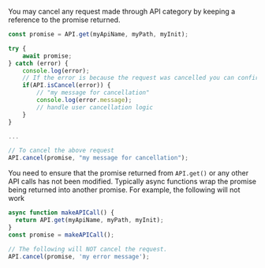 You may cancel any request made through API category by keeping a reference to the promise returned.

```javascript
const promise = API.get(myApiName, myPath, myInit);

try {
    await promise;
} catch (error) {
    console.log(error);
    // If the error is because the request was cancelled you can confirm here.
    if(API.isCancel(error)) {
        // "my message for cancellation"
        console.log(error.message);
        // handle user cancellation logic
    }
}

...

// To cancel the above request
API.cancel(promise, "my message for cancellation");
```

You need to ensure that the promise returned from `API.get()` or any other API calls has not been modified. Typically async functions wrap the promise being returned into another promise. For example, the following will not work

```javascript
async function makeAPICall() {
  return API.get(myApiName, myPath, myInit);
}
const promise = makeAPICall();

// The following will NOT cancel the request.
API.cancel(promise, 'my error message');
```
